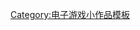 {{asbox
| image     = Gamepad.svg
| pix       = 32
| subject   = 
| qualifier = 与[[Take-Two Interactive]]有关
| category  = Take-Two Interactive小作品
| tempsort  =  1
| name      = Template:TakeTwo-stub
}}<noinclude>
[[Category:电子游戏小作品模板]]
</noinclude>